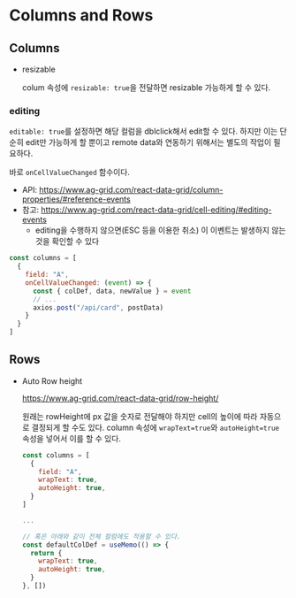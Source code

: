 # Columns and Rows

## Columns

* resizable

    colum 속성에 `resizable: true`을 전달하면 resizable 가능하게 할 수 있다.

### editing
`editable: true`를 설정하면 해당 컬럼을 dblclick해서 edit할 수 있다.
하지만 이는 단순히 edit만 가능하게 할 뿐이고 remote data와 연동하기 위해서는 별도의 작업이 필요하다.

바로 `onCellValueChanged` 함수이다.
* API: https://www.ag-grid.com/react-data-grid/column-properties/#reference-events
* 참고: https://www.ag-grid.com/react-data-grid/cell-editing/#editing-events
    * editing을 수행하지 않으면(ESC 등을 이용한 취소) 이 이벤트는 발생하지 않는 것을 확인할 수 있다

```jsx
const columns = [
  {
    field: "A",
    onCellValueChanged: (event) => {
      const { colDef, data, newValue } = event
      // ...
      axios.post("/api/card", postData)
    }
  }
]
```


## Rows

* Auto Row height

    https://www.ag-grid.com/react-data-grid/row-height/

    원래는 rowHeight에 px 값을 숫자로 전달해야 하지만 cell의 높이에 따라 자동으로 결정되게 할 수도 있다.
    column 속성에 `wrapText=true`와 `autoHeight=true` 속성을 넣어서 이를 할 수 있다.

    ```jsx
    const columns = [
      {
        field: "A",
        wrapText: true,
        autoHeight: true,
      }
    ]

    ...

    // 혹은 아래와 같이 전체 컬럼에도 적용할 수 있다.
    const defaultColDef = useMemo(() => {
      return {
        wrapText: true,
        autoHeight: true,
      }
    }, [])
    ```